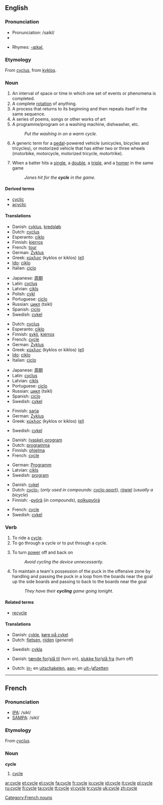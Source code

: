 {{wikipedia}}
==English==

===Pronunciation===
* Pronunciation: /saikl/
*{{audio|en-us-cycle.ogg|Audio (US)}}

* Rhymes: [[Rhymes:English:-aɪkəl|-aɪkəl]],

===Etymology===
From {{LL.}} [[cyclus]], from {{Gr.}} [[kyklos]].

===Noun===
{{en-noun}}

# An interval of space or time in which one set of events or phenomena is completed.
# A complete [[rotation]] of anything.
# A process that returns to its beginning and then repeats itself in the same sequence.
# A series of poems, songs or other works of art
# A programme/program on a washing machine, dishwasher, etc.
#: ''Put the washing in on a warm cycle.''
# A generic term for a [[pedal]]-powered vehicle (unicycles, bicycles and tricycles), or motorized vehicle that has either two or three wheels (motorbike, motorcycle, motorized tricycle, motortrike).
# {{baseball}} When a batter hits a [[single]], a [[double]], a [[triple]], and a [[homer]] in the same game
#: ''Jones hit for the '''cycle''' in the game.''

====Derived terms====
* [[cyclic]]
* [[acyclic]]

====Translations====
{{trans-top|complete rotation}}
*Danish: [[cyklus]], [[kredsløb]]
*Dutch: [[cyclus]] {{m}}
*Esperanto: [[ciklo]]
*Finnish: [[kierros]]
*French: [[tour]] {{m}}
*German: [[Zyklus]] {{m}}
*Greek: [[κύκλος]] (kyklos or kiklos) {{m}} ([[:el:Κύκλος|el]])
*[[Ido]]: [[ciklo]] {{m}}
*Italian: [[ciclo]] {{m}}
{{trans-mid}}
*Japanese: [[周期]] <!--()-->
*Latin: [[cyclus]] {{m}}
*Latvian: [[cikls]] {{m}}
*Polish: [[cykl]] {{m}}
*Portuguese: [[ciclo]] {{m}}
*Russian: [[цикл]] (tsikl)
*Spanish: [[ciclo]] {{m}}
*Swedish: [[cykel]] {{c}}
{{trans-bottom}}

{{trans-top|process}}
*Dutch: [[cyclus]] {{m}}
*Esperanto: [[ciklo]]
*Finnish: [[sykli]], [[kierros]]
*French: [[#French|cycle]] {{m}}
*German: [[Zyklus]] {{m}}
*Greek: [[κύκλος]] (kyklos or kiklos) {{m}} ([[:el:Κύκλος|el]])
*[[Ido]]: [[ciklo]] {{m}}
*Italian: [[ciclo]] {{m}}
{{trans-mid}}
*Japanese: [[周期]]<!-- ()-->
*Latin: [[cyclus]] {{m}}
*Latvian: [[cikls]] {{m}}
*Portuguese: [[ciclo]] {{m}}
*Russian: [[цикл]] (tsikl)
*Spanish: [[ciclo]] {{m}}
*Swedish: [[cykel]] {{c}}
{{trans-bottom}}

{{trans-top|series of poems etc.}}
*Finnish: [[sarja]]
*German: [[Zyklus]] {{m}}
*Greek: [[κύκλος]] (kyklos or kiklos) {{m}} ([[:el:Κύκλος|el]])
{{trans-mid}}
*Swedish: [[cykel]] {{c}}
{{trans-bottom}}

{{trans-top|program on a washing machine}}
*Danish: [[(vaske)-program]]
*Dutch: [[programma]] {{n}}
*Finnish: [[ohjelma]]
*French: [[#French|cycle]] {{m}}
{{trans-mid}}
*German: [[Programm]] {{n}}
*Latvian: [[cikls]] {{m}}
*Swedish: [[program]] {{n}}
{{trans-bottom}}

{{trans-top|vehicle}}
*Danish: [[cykel]]
*Dutch: [[cyclo-]] (''only used in compounds'': [[cyclo-sport]]), [[rijwiel]] {{n}} (''usually a bicycle'')
*Finnish: -[[pyörä]] (''in compounds''), [[polkupyörä]]
{{trans-mid}}
*French: [[#French|cycle]] {{m}}
*Swedish: [[cykel]] {{c}}
{{trans-bottom}}

===Verb===
{{en-verb|cycl|ing}}

# To ride a [[#Noun|cycle]].
# To go through a cycle or to put through a cycle.
# {{electronics}} To turn [[power]] off and back on
#: ''Avoid cycling the device unnecessarily.''
# {{icehockey}} To maintain a team's possession of the puck in the offensive zone by handling and passing the puck in a loop from the boards near the goal up the side boards and passing to back to the boards near the goal
#: ''They have their '''cycling''' game going tonight.''

====Related terms====
*[[recycle]]

====Translations====
{{trans-top|to ride a cycle}}
*Danish: [[cykle]], [[køre på cykel]]
*Dutch: [[fietsen]], [[rijden]] (''general'')
{{trans-mid}}
*Swedish: [[cykla]]
{{trans-bottom}}

{{trans-top|to go through a cycle or to put through a cycle}}
{{trans-mid}}
{{trans-bottom}}

{{trans-top|to turn power off and back on}}
*Danish: [[tænde for]]/[[slå til]] (turn on), [[slukke for]]/[[slå fra]] (turn off)
{{trans-mid}}
*Dutch: [[inschakelen|in-]] en [[uitschakelen]], [[aanzetten|aan-]] en [[uitzetten|uit-]]/[[afzetten]]
{{trans-bottom}}

----

==French==

===Pronunciation===
*[[w:IPA|IPA]]: /sikl/
*[[w:SAMPA|SAMPA]]: /sikl/

===Etymology===
From {{LL.}} ''[[cyclus]]''.

===Noun===
'''cycle''' {{m}}

# [[#English|cycle]]

[[Category:French nouns]]

[[ar:cycle]]
[[et:cycle]]
[[el:cycle]]
[[fa:cycle]]
[[fr:cycle]]
[[io:cycle]]
[[id:cycle]]
[[it:cycle]]
[[pl:cycle]]
[[ru:cycle]]
[[fi:cycle]]
[[ta:cycle]]
[[tt:cycle]]
[[vi:cycle]]
[[tr:cycle]]
[[uk:cycle]]
[[zh:cycle]]